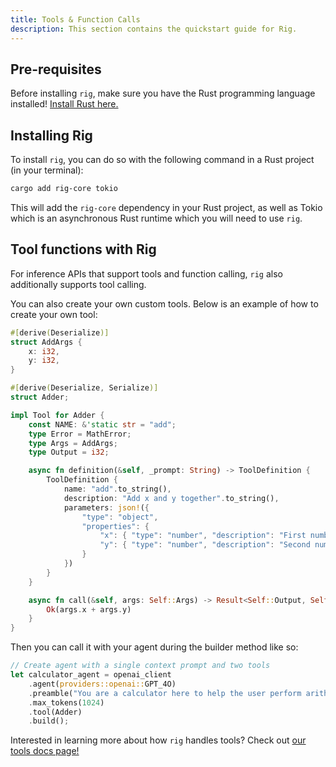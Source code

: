 ```yaml
---
title: Tools & Function Calls
description: This section contains the quickstart guide for Rig.
---
```

## Pre-requisites
Before installing `rig`, make sure you have the Rust programming language installed! [Install Rust here.](https://www.rust-lang.org/tools/install)

## Installing Rig
To install `rig`, you can do so with the following command in a Rust project (in your terminal):

```bash
cargo add rig-core tokio
```

This will add the `rig-core` dependency in your Rust project, as well as Tokio which is an asynchronous Rust runtime which you will need to use `rig`.

## Tool functions with Rig
For inference APIs that support tools and function calling, `rig` also additionally supports tool calling.

You can also create your own custom tools. Below is an example of how to create your own tool:

```rust
#[derive(Deserialize)]
struct AddArgs {
    x: i32,
    y: i32,
}

#[derive(Deserialize, Serialize)]
struct Adder;

impl Tool for Adder {
    const NAME: &'static str = "add";
    type Error = MathError;
    type Args = AddArgs;
    type Output = i32;

    async fn definition(&self, _prompt: String) -> ToolDefinition {
        ToolDefinition {
            name: "add".to_string(),
            description: "Add x and y together".to_string(),
            parameters: json!({
                "type": "object",
                "properties": {
                    "x": { "type": "number", "description": "First number" },
                    "y": { "type": "number", "description": "Second number" }
                }
            })
        }
    }

    async fn call(&self, args: Self::Args) -> Result<Self::Output, Self::Error> {
        Ok(args.x + args.y)
    }
}
```

Then you can call it with your agent during the builder method like so:

```rust
// Create agent with a single context prompt and two tools
let calculator_agent = openai_client
    .agent(providers::openai::GPT_4O)
    .preamble("You are a calculator here to help the user perform arithmetic operations. Use the tools provided to answer the user's question.")
    .max_tokens(1024)
    .tool(Adder)
    .build();
```

Interested in learning more about how `rig` handles tools? Check out [our tools docs page!](/docs/concepts/tools)
